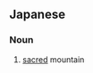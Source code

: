 ==Japanese==
{{ja-kanjitab|れい|さん|k2=ざん|r=y|yomi=o}}

===Noun===
{{ja-noun|れいざん|kyu=靈山}}

# [[sacred]] mountain
